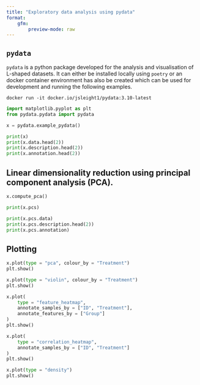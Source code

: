 ```yaml
---
title: "Exploratory data analysis using pydata"
format: 
    gfm:
        preview-mode: raw
---
```


## `pydata`

`pydata` is a python package developed for the analysis and visualisation of 
L-shaped datasets. It can either be installed locally using `poetry` or an 
docker container environment has also be created which can be used for 
development and running the following examples.

`docker run -it docker.io/jsleight1/pydata:3.10-latest`

```python
import matplotlib.pyplot as plt
from pydata.pydata import pydata

x = pydata.example_pydata()

print(x)
print(x.data.head(2))
print(x.description.head(2))
print(x.annotation.head(2))

```

## Linear dimensionality reduction using principal component analysis (PCA).

```python

x.compute_pca()

print(x.pcs)

print(x.pcs.data)
print(x.pcs.description.head(2))
print(x.pcs.annotation)
```


## Plotting

```python
x.plot(type = "pca", colour_by = "Treatment")
plt.show()

x.plot(type = "violin", colour_by = "Treatment")
plt.show()

x.plot(
    type = "feature_heatmap", 
    annotate_samples_by = ["ID", "Treatment"], 
    annotate_features_by = ["Group"]
)
plt.show()

x.plot(
    type = "correlation_heatmap", 
    annotate_samples_by = ["ID", "Treatment"]
)
plt.show()

x.plot(type = "density")
plt.show()
```